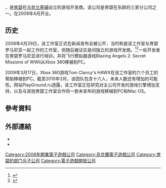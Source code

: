 {{NoteTA
| G1=Games
}}
{{Infobox company
| name = Ubisoft Ukraine
| logo =
| caption =
| type = [[育碧软件|育碧软件]]的子公司
| genre =
| foundation = {{start date and age|2008}}<br>{{flag|乌克兰}}[[基辅|基辅]] 
| founder =
| location_city = [[基辅|基辅]]
| location_country = {{flag|乌克兰}}
| location = <!-- modifies "Headquarters" entry -->
| locations = <!-- # of locations -->
| key_people = Semen Kovalev, Marianna Petrenko
| industry = 游戏开发商
| products =
| num_employees = 75
| parent = [[育碧|育碧]]
| divisions =
| subsid =
| homepage = [https://www.ubisoft.com ubisoft.com]<br>{{Facebook|ubisoftukraine}}
| footnotes =
| intl =
}}

{{vgname2|育碧乌克兰|en=Ubisoft Ukraine}}，是[[育碧|育碧]]在[[乌克兰|乌克兰]][[基辅|基辅]]设立的游戏开发商。该公司是育碧在东欧的三家分公司之一。在2008年4月开业。

== 历史 ==
2008年4月29日，该工作室正式在新闻发布会被公开，当时称是该工作室与育碧罗马尼亚一起工作的工作室，但随后被证实是间独立的游戏开发商。<ref>{{cite news|title=Ubisoft opens another studio - this time in Kiev|publisher=Develop|date=29 April 2008|url=http://www.develop-online.net/news/29721/Ubisoft-opens-another-studio-this-time-in-Kiev|accessdate=2011-03-28|archive-date=2012-04-06|archive-url=https://web.archive.org/web/20120406202830/http://www.develop-online.net/news/29721/Ubisoft-opens-another-studio-this-time-in-Kiev|dead-url=yes}}</ref><ref>{{cite news|title=Electronic Arts sells its stake in Ubisoft|publisher=GameSpot|date=16 July 2010|url=http://www.gamespot.com/news/6269387.html|accessdate=2011-03-28|archive-date=2010-07-20|archive-url=https://web.archive.org/web/20100720071157/http://www.gamespot.com/news/6269387.html|dead-url=no}}</ref>一些开发者在育碧罗马尼亚进行培训，并将飞行模拟器游戏Blazing Angels 2: Secret Missions of WWII从Xbox 360移植到PC。

2009年3月17日，Xbox 360游戏Tom Clancy's HAWX在该工作室的六个员工的帮助移植到PC。截至2010年3月，该团队包含十六人，未来人数还有增加的可能性。网站PlayGround.ru透露，该工作室正在研究对主公司开发的游戏引擎增加支持，以及与其他育碧工作室合作将一款未宣布的游戏移植到PC和Mac OS。

== 參考資料 ==
{{reflist}}
== 外部連結 ==
*{{Facebook|ubisoftukraine}}
*{{Instagram|Ubisoft.Ukraine}}

{{Ubisoft}}

{{DEFAULTSORT:Ubisoft Ukraine}}
[[Category:2008年開業電子遊戲公司|Category:2008年開業電子遊戲公司]]
[[Category:烏克蘭電子遊戲公司|Category:烏克蘭電子遊戲公司]]
[[Category:育碧的部门与子公司|Category:育碧的部门与子公司]]
[[Category:電子遊戲開發公司|Category:電子遊戲開發公司]]

{{Ubisoft-stub}}
{{Europe-videogame-company-stub}}